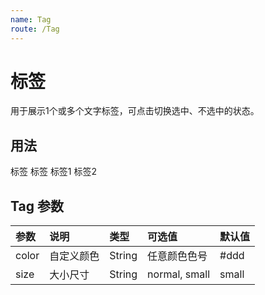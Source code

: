 ```yaml
---
name: Tag
route: /Tag
---
```



 

# 标签 

用于展示1个或多个文字标签，可点击切换选中、不选中的状态。

## 用法
<Playground>
  <Tag>标签</Tag>
  <Tag size="normal">标签</Tag>
  <Tag color="#1496ff">标签1</Tag>
  <Tag color="#ea2e49">标签2</Tag>
</Playground>


## Tag 参数
| 参数 | 说明 | 类型 | 可选值 | 默认值 |
| :--- | :--- | :---- | :--- | :---- |
| color | 自定义颜色 | String | 任意颜色色号 | #ddd
| size | 大小尺寸 | String  | normal, small |  small
